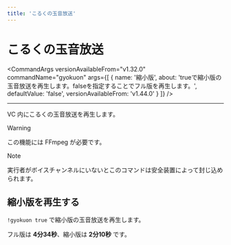 ```yaml
---
title: 'こるくの玉音放送'
---
```




# こるくの玉音放送

<CommandArgs
  versionAvailableFrom="v1.32.0"
  commandName="gyokuon"
  args={[
    {
      name: '縮小版',
      about:
        'trueで縮小版の玉音放送を再生します。falseを指定することでフル版を再生します。',
      defaultValue: 'false',
      versionAvailableFrom: 'v1.44.0'
    }
  ]}
/>

---

VC 内にこるくの玉音放送を再生します。

> [!WARNING]
>
> この機能には FFmpeg が必要です。

> [!NOTE]
>
> 実行者がボイスチャンネルにいないとこのコマンドは安全装置によって封じ込められます。

## 縮小版を再生する

`!gyokuon true` で縮小版の玉音放送を再生します。

フル版は **4分34秒**、縮小版は **2分10秒** です。

